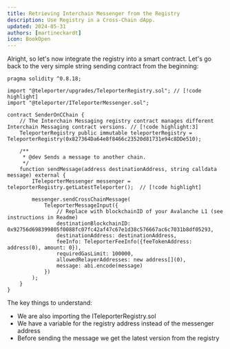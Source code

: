 ```yaml
---
title: Retrieving Interchain Messenger from the Registry
description: Use Registry in a Cross-Chain dApp.
updated: 2024-05-31
authors: [martineckardt]
icon: BookOpen
---
```


Alright, so let's now integrate the registry into a smart contract. Let's go back to the very simple string sending contract from the beginning:

```solidity title="src/3-registry/SenderOnCChainWithRegistry.sol"
pragma solidity ^0.8.18;

import "@teleporter/upgrades/TeleporterRegistry.sol"; // [!code highlight]
import "@teleporter/ITeleporterMessenger.sol";

contract SenderOnCChain {
    // The Interchain Messaging registry contract manages different Interchain Messaging contract versions. // [!code highlight:3]
    TeleporterRegistry public immutable teleporterRegistry = TeleporterRegistry(0x827364Da64e8f8466c23520d81731e94c8DDe510);

    /**
     * @dev Sends a message to another chain.
     */
    function sendMessage(address destinationAddress, string calldata message) external {
        ITeleporterMessenger messenger = teleporterRegistry.getLatestTeleporter();  // [!code highlight]

        messenger.sendCrossChainMessage(
            TeleporterMessageInput({
                // Replace with blockchainID of your Avalanche L1 (see instructions in Readme)
                destinationBlockchainID: 0x92756d698399805f0088fc07fc42af47c67e1d38c576667ac6c7031b8df05293,
                destinationAddress: destinationAddress,
                feeInfo: TeleporterFeeInfo({feeTokenAddress: address(0), amount: 0}),
                requiredGasLimit: 100000,
                allowedRelayerAddresses: new address[](0),
                message: abi.encode(message)
            })
        );
    }
}
```

<Callout type="warn" title="Don't forget to replace the destinationBlockchainID with the one from your Avalanche L1!" />

The key things to understand:

- We are also importing the ITeleporterRegistry.sol
- We have a variable for the registry address instead of the messenger address
- Before sending the message we get the latest version from the registry
